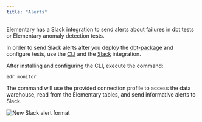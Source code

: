 ```yaml
---
title: "Alerts"
---
```


Elementary has a Slack integration to send alerts about failures in dbt tests or Elementary anomaly detection tests.

In order to send Slack alerts after you deploy the [dbt-package](../project-overview/contributions#guide-on-contributing-to-the-dbt-package) and configure tests, use the [CLI](./cli-install) and the [Slack](../integrations/slack) integration.

After installing and configuring the CLI, execute the command:

```
edr monitor
```

The command will use the provided connection profile to access the data warehouse, read from the Elementary tables, and send informative alerts to Slack.

<img src="https://res.cloudinary.com/mintlify/image/upload/v1659304885/elementary/slack-alert-format_rgcg1p.png" alt="New Slack alert format" />
